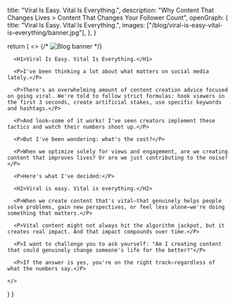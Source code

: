 
  title: "Viral Is Easy. Vital Is Everything.",
  description: "Why Content That Changes Lives > Content That Changes Your Follower Count",
  openGraph: {
    title: "Viral Is Easy. Vital Is Everything.",
    images: ["/blog/viral-is-easy-vital-is-everything/banner.jpg"],
  },
}

  return (
    <>
      {/* <Image
        src="/blog/viral-is-easy-vital-is-everything/banner.jpg"
        alt="Blog banner"
        width={1200}
        height={600}
        className="rounded-2xl shadow-xl mb-8"
      /> */}

      <H1>Viral Is Easy. Vital Is Everything.</H1>

      <P>I've been thinking a lot about what matters on social media lately.</P>

      <P>There's an overwhelming amount of content creation advice focused on going viral. We're told to follow strict formulas: hook viewers in the first 3 seconds, create artificial stakes, use specific keywords and hashtags.</P>

      <P>And look—some of it works! I've seen creators implement these tactics and watch their numbers shoot up.</P>

      <P>But I've been wondering: what's the cost?</P>

      <P>When we optimize solely for views and engagement, are we creating content that improves lives? Or are we just contributing to the noise?</P>

      <P>Here's what I've decided:</P>

      <H2>Viral is easy. Vital is everything.</H2>

      <P>When we create content that's vital—that genuinely helps people solve problems, gain new perspectives, or feel less alone—we're doing something that matters.</P>

      <P>Vital content might not always hit the algorithm jackpot, but it creates real impact. And that impact compounds over time.</P>

      <P>I want to challenge you to ask yourself: "Am I creating content that could genuinely change someone's life for the better?"</P>

      <P>If the answer is yes, you're on the right track—regardless of what the numbers say.</P>

    </>
  )
} 